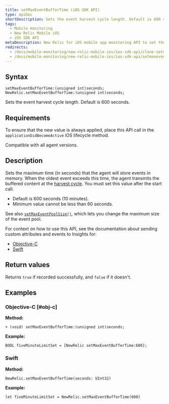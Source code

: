 ```yaml
---
title: setMaxEventBufferTime (iOS SDK API)
type: apiDoc
shortDescription: Sets the event harvest cycle length. Default is 600 seconds.
tags:
  - Mobile monitoring
  - New Relic Mobile iOS
  - iOS SDK API
metaDescription: New Relic for iOS mobile app monitoring API to set the time (in seconds) that the agent will store events in memory.
redirects:
  - /docs/mobile-monitoring/new-relic-mobile-ios/ios-sdk-api/clone-setmaxeventpoolsize-ios-sdk-api
  - /docs/mobile-monitoring/new-relic-mobile-ios/ios-sdk-api/setmaxeventbuffertime-ios-sdk-api
---
```


## Syntax

```
setMaxEventBufferTime:(unsigned int)seconds;
NewRelic.setMaxEventBufferTime:(unsigned int)seconds;
```

Sets the event harvest cycle length. Default is 600 seconds.

## Requirements

To ensure that the new value is always applied, place this API call in the `applicationDidBecomeActive` iOS lifecycle method.

Compatible with all agent versions.

## Description

Sets the maximum time (in seconds) that the agent will store events in memory. When the oldest event exceeds this time, the agent transmits the buffered content at the [harvest cycle](/docs/accounts-partnerships/education/getting-started-new-relic/glossary#harvest-cycle). You must set this value after the start call.

* Default is 600 seconds (10 minutes).
* Minimum value cannot be less than 60 seconds.

See also [`setMaxEventPoolSize()`](/docs/mobile-monitoring/new-relic-mobile-ios/ios-sdk-api/setmaxeventpoolsize-ios-sdk-api), which lets you change the maximum size of the event pool.

For context on how to use this API, see the documentation about sending custom attributes and events to Insights for:

* [Objective-C](/docs/mobile-monitoring/new-relic-mobile-ios/install-configure/work-ios-sdk-api#objc-custom-att-events)
* [Swift](/docs/mobile-monitoring/new-relic-mobile-ios/install-configure/work-ios-sdk-api#swift-custom-att-events)

## Return values

Returns `true` if recorded successfully, and `false` if it doesn't.

## Examples

### Objective-C [#obj-c]

**Method:**

```
+ (void) setMaxEventBufferTime:(unsigned int)seconds;
```

**Example:**

```
BOOL fiveMinuteLimitSet = [NewRelic setMaxEventBufferTime:600];
```

### Swift

**Method:**

```
NewRelic.setMaxEventBufferTime(seconds: UInt32)
```

**Example:**

```
let fiveMinuteLimitSet = NewRelic.setMaxEventBufferTime(600)
```
